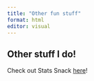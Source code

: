 ```yaml
---
title: "Other fun stuff"
format: html
editor: visual
---
```


## Other stuff I do!

Check out Stats Snack [here](https://candicekoolhaas.github.io/stats-snack/)!
